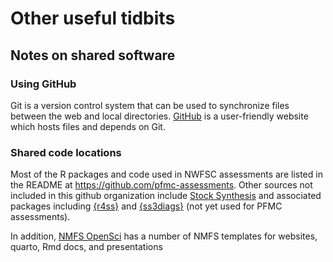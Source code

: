 # Other useful tidbits

## Notes on shared software

### Using GitHub

Git is a version control system that can be used to synchronize files between the web and local directories. [GitHub](https://github.com/) is a user-friendly website which hosts files and depends on Git.

### Shared code locations

Most of the R packages and code used in NWFSC assessments are listed in the README at [https://github.com/pfmc-assessments](https://github.com/pfmc-assessments). Other sources not included in this github organization include [Stock Synthesis](https://github.com/nmfs-stock-synthesis/stock-synthesis) and associated packages including [{r4ss}](https://github.com/r4ss/r4ss/) and [{ss3diags}](https://github.com/jabbamodel/ss3diags) (not yet used for PFMC assessments).

In addition, [NMFS OpenSci](https://github.com/orgs/nmfs-opensci/repositories) has a number of NMFS templates for websites, quarto, Rmd docs, and presentations
